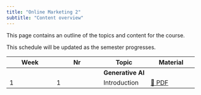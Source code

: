 ```yaml
---
title: "Online Marketing 2"
subtitle: "Content overview"
---
```


This page contains an outline of the topics and content for the course.

:::{.callout-note}
This schedule will be updated as the semester progresses.
:::

|Week|Nr| Topic              |	Material	                            |
|---  |---|	---             |	---	                                    |	
|    |  | **Generative AI**  |	        	                            |	
|1   |1	|	 Introduction    |	[📄 PDF](slides/01-intro-genai.pdf)      |		